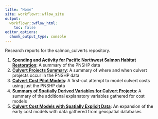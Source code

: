 ```yaml
---
title: "Home"
site: workflowr::wflow_site
output:
  workflowr::wflow_html:
    toc: false
editor_options:
  chunk_output_type: console
---
```


Research reports for the salmon_culverts repository.

1. **[Spending and Activity for Pacific Northwest Salmon Habitat Restoration](https://vandeynze.github.io/salmon_culverts/pnshp_action_summary.html)**: A summary of the PNSHP data  
2. **[Culvert Projects Summary](https://vandeynze.github.io/salmon_culverts/culverts_summary.html)**: A summary of where and when culvert projects occur in the PNSHP data  
3. **[Culvert Cost Pilot Models](https://vandeynze.github.io/salmon_culverts/culverts_pilot_models.html)**: A first-cut attempt to model culvert costs using just the PNSHP data  
4. **[Summary of Spatially Derived Variables for Culvert Projects](https://vandeynze.github.io/salmon_culverts/spatial_variables_summary.html)**: A summary of the additional explanatory variables gathered for cost models  
5. **[Culvert Cost Models with Spatially Explicit Data](https://vandeynze.github.io/salmon_culverts/spatial_cost_models.html)**: An expansion of the early cost models with data gathered from geospatial databases  
